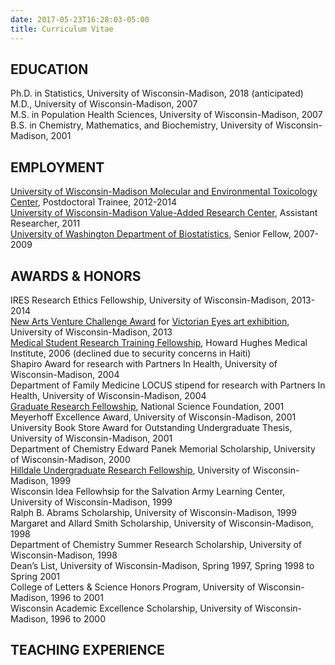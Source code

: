 ```yaml
---
date: 2017-05-23T16:28:03-05:00
title: Curriculum Vitae
---
```


## EDUCATION

Ph.D. in Statistics, University of Wisconsin-Madison, 2018 (anticipated)  
M.D., University of Wisconsin-Madison, 2007  
M.S. in Population Health Sciences, University of Wisconsin-Madison, 2007  
B.S. in Chemistry, Mathematics, and Biochemistry, University of Wisconsin-Madison, 2001  

## EMPLOYMENT

[University of Wisconsin-Madison Molecular and Environmental Toxicology Center](http://metc.wisc.edu), Postdoctoral Trainee, 2012-2014    
[University of Wisconsin-Madison Value-Added Research Center](http://varc.wceruw.org), Assistant Researcher, 2011  
[University of Washington Department of Biostatistics](http://www.biostat.washington.edu), Senior Fellow, 2007-2009  

## AWARDS & HONORS

IRES Research Ethics Fellowship, University of Wisconsin-Madison, 2013-2014    
[New Arts Venture Challenge Award](https://artsinstitute.wisc.edu/navc.htm#acc-panel-481) for [Victorian Eyes art exhibition](http://victorianeyes.com), University of Wisconsin-Madison, 2013   
[Medical Student Research Training Fellowship](http://www.hhmi.org/news/medical-dental-students-taste-life-research-scientists), Howard Hughes Medical Institute, 2006 (declined due to security concerns in Haiti)    
Shapiro Award for research with Partners In Health, University of Wisconsin-Madison, 2004    
Department of Family Medicine LOCUS stipend for research with Partners In Health, University of Wisconsin-Madison, 2004    
[Graduate Research Fellowship](https://catalog.data.gov/dataset/nsf-graduate-research-fellowship-program-award-recipients-2001), National Science Foundation, 2001    
Meyerhoff Excellence Award, University of Wisconsin-Madison, 2001    
University Book Store Award for Outstanding Undergraduate Thesis, University of Wisconsin-Madison, 2001    
Department of Chemistry Edward Panek Memorial Scholarship, University of Wisconsin-Madison, 2000    
[Hilldale Undergraduate Research Fellowship](http://news.wisc.edu/hilldale-undergraduate-awards-listed/), University of Wisconsin-Madison, 1999    
Wisconsin Idea Fellowhsip for the Salvation Army Learning Center, University of Wisconsin-Madison, 1999    
Ralph B. Abrams Scholarship, University of Wisconsin-Madison, 1999     
Margaret and Allard Smith Scholarship, University of Wisconsin-Madison, 1998     
Department of Chemistry Summer Research Scholarship, University of Wisconsin-Madison, 1998    
Dean's List, University of Wisconsin-Madison, Spring 1997, Spring 1998 to Spring 2001    
College of Letters & Science Honors Program, University of Wisconsin-Madison, 1996 to 2001    
Wisconsin Academic Excellence Scholarship, University of Wisconsin-Madison, 1996 to 2000    


## TEACHING EXPERIENCE





